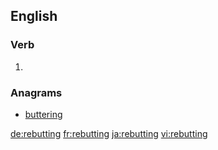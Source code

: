 ==English==

===Verb===
{{head|en}}

# {{present participle of|rebut|lang=en}}

===Anagrams===
* [[buttering#English|buttering]]

[[de:rebutting]]
[[fr:rebutting]]
[[ja:rebutting]]
[[vi:rebutting]]